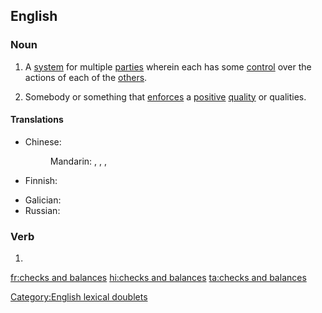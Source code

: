 ==English==
{{wikipedia}}

===Noun===
{{en-plural noun|[[check]]s [[and]] [[balance]]s}}

# {{lb|en|idiomatic|politics}} A [[system]] for multiple [[party|parties]] wherein each has some [[control]] over the actions of each of the [[other]]s.
# {{lb|en|figurative}} Somebody or something that [[enforce]]s a [[positive]] [[quality]] or qualities.

====Translations====
{{trans-top|system for balancing the powers between branches of government}}
* Chinese:
*: Mandarin: {{t|cmn|[[政府]][[機關]][[彼此]][[之間]][[的]][[相互]][[制衡]]|sc=Hani}}, {{t|cmn|[[政府]][[机关]][[彼此]][[之间]][[的]][[相互]][[制衡]]|tr=zhèngfǔ jīguān bǐcǐ zhījiān de xiānghù zhìhéng|sc=Hani}}, {{t|cmn|[[權力]][[制衡]]|sc=Hani}}, {{t|cmn|[[权力]][[制衡]]|tr=quánlì zhìhéng|sc=Hani}}
* Finnish: {{t|fi|[[vallan]] [[tasapainotus]]}}
{{trans-mid}}
* Galician: {{t|gl|pesos e contrapesos|m-p}}
* Russian: {{t|ru|систе́ма сде́ржек и противове́сов|f}}
{{trans-bottom}}

===Verb===
{{head|en|verb form}}

# {{en-third-person singular of|check and balance}}

[[Category:English lexical doublets]]

[[fr:checks and balances]]
[[hi:checks and balances]]
[[ta:checks and balances]]
